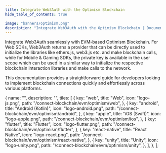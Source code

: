 ```yaml
---
title: Integrate Web3Auth with the Optimism Blockchain
hide_table_of_contents: true

image: "banners/optimism.png"
description: "Integrate Web3Auth with the Optimism Blockchain | Documentation - Web3Auth"
---
```



<SEO
  title="Integrate Web3Auth with the Optimism Blockchain"
  description="Integrate Web3Auth with the Optimism Blockchain | Documentation - Web3Auth"
  image="https://web3auth.io/docs/banners/optimism.png"
  slug="/connect-blockchain/evm/optimism"
/>

Integrate Web3Auth seamlessly with EVM-based Optimism Blockchain. For Web SDKs, Web3Auth returns a
provider that can be directly used to initialize the libraries like ethers.js, web3.js etc. and make
blockchain calls, while for Mobile & Gaming SDKs, the private key is available in the user scope
which can be used in a similar way to initialize the respective blockchain interaction libraries and
make calls to the network.

This documentation provides a straightforward guide for developers looking to implement blockchain
connections quickly and effortlessly across various platforms.

  {
    name: "",
    description: "",
    tiles: [
      {
        key: "web",
        title: "Web",
        icon: "logo-js.png",
        path: "/connect-blockchain/evm/optimism/web",
      },
      {
        key: "android",
        title: "Android (Kotlin)",
        icon: "logo-android.png",
        path: "/connect-blockchain/evm/optimism/android",
      },
      {
        key: "apple",
        title: "iOS (Swift)",
        icon: "logo-apple.png",
        path: "/connect-blockchain/evm/optimism/ios",
      },
      {
        key: "flutter",
        title: "Flutter",
        icon: "logo-flutter.png",
        path: "/connect-blockchain/evm/optimism/flutter",
      },
      {
        key: "react-native",
        title: "React Native",
        icon: "logo-react.png",
        path: "/connect-blockchain/evm/optimism/react-native",
      },
      {
        key: "unity",
        title: "Unity",
        icon: "logo-unity.png",
        path: "/connect-blockchain/evm/optimism/unity",
      },
    ],
  },
];

<Tiles tileGroups={Optimism} />
